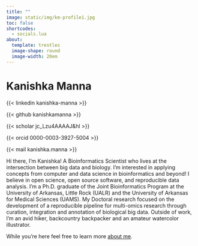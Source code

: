 ```yaml
---
title: ""
image: static/img/km-profile1.jpg
toc: false
shortcodes: 
  - socials.lua
about: 
  template: trestles
  image-shape: round
  image-width: 20em
---
```


# Kanishka Manna

{{< linkedin kanishka-manna >}}

{{< github kanishkamanna >}}

{{< scholar jc_Lzu4AAAAJ&hl >}}

{{< orcid 0000-0003-3927-5004 >}}

{{< mail kanishka.manna >}}

Hi there, I'm Kanishka! A Bioinformatics Scientist who lives at the intersection between big data and biology. I'm interested in applying concepts from computer and data science in bioinformatics and beyond! I believe in open science, open source software, and reproducible data analysis. I'm a Ph.D. graduate of the Joint Bioinformatics Program at the University of Arkansas, Little Rock (UALR) and the University of Arkansas for Medical Sciences (UAMS). My Doctoral research focused on the development of a reproducible pipeline for multi-omics research through curation, integration and annotation of biological big data. Outside of work, I'm an avid hiker, backcountry backpacker and an amateur watercolor illustrator.

While you're here feel free to learn more [about me](https://kanishkamanna.github.io/about.html). 
